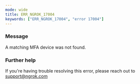 ```yaml
---
mode: wide
title: ERR_NGROK_17004
keywords: ["ERR_NGROK_17004", "error 17004"]
---
```



### Message

A matching MFA device was not found.

<ErrorDetails />

### Further help

If you're having trouble resolving this error, please reach out to [support@ngrok.com](mailto:support@ngrok.com?subject=Help%20with%20ERR_NGROK_17004)
